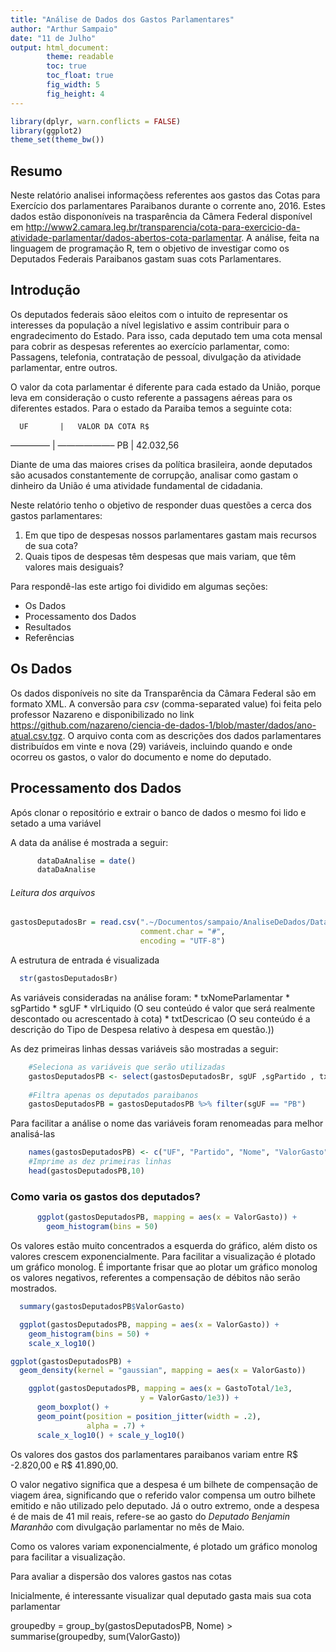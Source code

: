```yaml
---
title: "Análise de Dados dos Gastos Parlamentares"
author: "Arthur Sampaio"
date: "11 de Julho"
output: html_document:
        theme: readable
        toc: true
        toc_float: true
        fig_width: 5
        fig_height: 4
---
```

```r
library(dplyr, warn.conflicts = FALSE)
library(ggplot2)
theme_set(theme_bw())
```

## Resumo

Neste relatório analisei informaçõess referentes aos gastos das Cotas para Exercício dos parlamentares Paraibanos durante o corrente ano, 2016. Estes dados estão dispononíveis na trasparência da Câmera Federal disponível em <http://www2.camara.leg.br/transparencia/cota-para-exercicio-da-atividade-parlamentar/dados-abertos-cota-parlamentar>. A análise, feita na linguagem de programação R, tem o objetivo de investigar como os Deputados Federais Paraibanos gastam suas cots Parlamentares.  


## Introdução 

Os deputados federais sãoo eleitos com o intuito de representar os interesses da população a nível legislativo e assim contribuir para o engradecimento do Estado. Para isso, cada deputado tem uma cota mensal para cobrir as despesas referentes ao exercício parlamentar, como: Passagens, telefonia, contratação de pessoal, divulgação da atividade parlamentar, entre outros.  

O valor da cota parlamentar é diferente para cada estado da União, porque leva em consideração o custo referente a passagens aéreas para os diferentes estados. Para o estado da Paraiba temos a seguinte cota: 

      UF       |   VALOR DA COTA R$
-------------- | --------------------
      PB       |      42.032,56


Diante de uma das maiores crises da política brasileira, aonde deputados são acusados constantemente de corrupção, analisar como gastam o dinheiro da União é uma atividade fundamental de cidadania. 

Neste relatório tenho o objetivo de responder duas questões a cerca dos gastos parlamentares:

1. Em que tipo de despesas nossos parlamentares gastam mais recursos de sua cota?
2. Quais tipos de despesas têm despesas que mais variam, que têm valores mais desiguais?

Para respondê-las este artigo foi dividido em algumas seções: 

* Os Dados
* Processamento dos Dados
* Resultados
* Referências 

##  Os Dados 

Os dados disponíveis no site da Transparência da Câmara Federal são em formato XML. A conversão para _csv_ (comma-separated value) foi feita pelo professor Nazareno e disponibilizado no link <https://github.com/nazareno/ciencia-de-dados-1/blob/master/dados/ano-atual.csv.tgz>. O arquivo conta com as descrições dos dados parlamentares distribuídos em vinte e nova (29) variáveis, incluindo quando e onde ocorreu os gastos, o valor do documento e nome do deputado.

## Processamento dos Dados

Após clonar o repositório e extrair o banco de dados o mesmo foi lido e setado a uma variável 

A data da análise é mostrada a seguir: 
```r
      dataDaAnalise = date()
      dataDaAnalise
```


###### Leitura dos arquivos
```r
gastosDeputadosBr = read.csv(".~/Documentos/sampaio/AnaliseDeDados/DataAnalysisI/ano-atual.csv",
                             comment.char = "#",
                             encoding = "UTF-8")
```

A estrutura de entrada é visualizada

```r
  str(gastosDeputadosBr)
```

As variáveis consideradas na análise foram:
* txNomeParlamentar
* sgPartido
* sgUF
* vlrLiquido (O seu conteúdo é valor que será realmente descontado ou acrescentado à cota)
* txtDescricao (O seu conteúdo é a descrição do Tipo de Despesa relativo à despesa em questão.))

As dez primeiras linhas dessas variáveis são mostradas a seguir: 

```r
    #Seleciona as variáveis que serão utilizadas
    gastosDeputadosPB <- select(gastosDeputadosBr, sgUF ,sgPartido , txNomeParlamentar, vlrLiquido, txtDescricao, numMes)
    
    #Filtra apenas os deputados paraibanos
    gastosDeputadosPB = gastosDeputadosPB %>% filter(sgUF == "PB")
```

Para facilitar a análise o nome das variáveis foram renomeadas para melhor analisá-las

```r
    names(gastosDeputadosPB) <- c("UF", "Partido", "Nome", "ValorGasto", "Descricao", "Mes")
    #Imprime as dez primeiras linhas  
    head(gastosDeputadosPB,10)
```

### Como varia os gastos dos deputados? 

```r
      ggplot(gastosDeputadosPB, mapping = aes(x = ValorGasto)) + 
        geom_histogram(bins = 50)
```

Os valores estão muito concentrados a esquerda do gráfico, além disto os valores crescem exponencialmente. Para facilitar a visualização é plotado um gráfico monolog. É importante frisar que ao plotar um gráfico monolog os valores negativos, referentes a compensação de débitos não serão mostrados. 
```r
  summary(gastosDeputadosPB$ValorGasto)

  ggplot(gastosDeputadosPB, mapping = aes(x = ValorGasto)) + 
    geom_histogram(bins = 50) + 
    scale_x_log10()
```

```r
ggplot(gastosDeputadosPB) + 
  geom_density(kernel = "gaussian", mapping = aes(x = ValorGasto))

```


```r
    ggplot(gastosDeputadosPB, mapping = aes(x = GastoTotal/1e3, 
                             y = ValorGasto/1e3)) + 
      geom_boxplot() + 
      geom_point(position = position_jitter(width = .2), 
                 alpha = .7) + 
      scale_x_log10() + scale_y_log10()
```


Os valores dos gastos dos parlamentares paraibanos variam entre R$ -2.820,00 e R$ 41.890,00. 


O valor negativo significa que a despesa é um bilhete de compensação de viagem área, significando que o referido valor compensa um outro bilhete emitido e não utilizado pelo deputado. Já o outro extremo, onde a despesa é de mais de 41 mil reais, refere-se ao gasto do _Deputado Benjamin Maranhão_ com divulgação parlamentar no mês de Maio.   

Como os valores variam exponencialmente, é plotado um gráfico monolog para facilitar a visualização. 





Para avaliar a dispersão dos valores gastos nas cotas

Inicialmente, é interessante visualizar qual deputado gasta mais sua cota parlamentar 

groupedby = group_by(gastosDeputadosPB, Nome)
> summarise(groupedby, sum(ValorGasto))